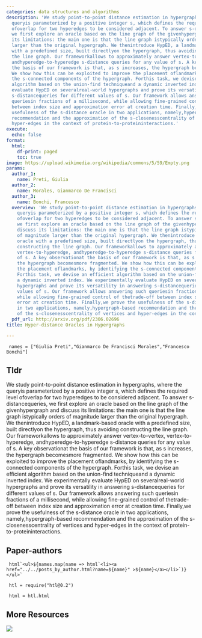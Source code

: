 ```yaml
---
categories: data structures and algorithms
description: 'We study point-to-point distance estimation in hypergraphs, where the
  queryis parameterized by a positive integer s, which defines the required level
  ofoverlap for two hyperedges to be considered adjacent. To answer s-distancequeries,
  we first explore an oracle based on the line graph of the givenhypergraph and discuss
  its limitations: the main one is that the line graph istypically orders of magnitude
  larger than the original hypergraph. We thenintroduce HypED, a landmark-based oracle
  with a predefined size, built directlyon the hypergraph, thus avoiding constructing
  the line graph. Our frameworkallows to approximately answer vertex-to-vertex, vertex-to-hyperedge,
  andhyperedge-to-hyperedge s-distance queries for any value of s. A key observationat
  the basis of our framework is that, as s increases, the hypergraph becomesmore fragmented.
  We show how this can be exploited to improve the placement oflandmarks, by identifying
  the s-connected components of the hypergraph. Forthis task, we devise an efficient
  algorithm based on the union-find techniqueand a dynamic inverted index. We experimentally
  evaluate HypED on severalreal-world hypergraphs and prove its versatility in answering
  s-distancequeries for different values of s. Our framework allows answering such
  queriesin fractions of a millisecond, while allowing fine-grained control of thetrade-off
  between index size and approximation error at creation time. Finally,we prove the
  usefulness of the s-distance oracle in two applications, namely,hypergraph-based
  recommendation and the approximation of the s-closenesscentrality of vertices and
  hyper-edges in the context of protein-to-proteininteractions.'
execute:
  echo: false
format:
  html:
    df-print: paged
    toc: true
image: https://upload.wikimedia.org/wikipedia/commons/5/59/Empty.png
params:
  author_1:
    name: Preti, Giulia
  author_2:
    name: Morales, Gianmarco De Francisci
  author_3:
    name: Bonchi, Francesco
  overview: 'We study point-to-point distance estimation in hypergraphs, where the
    queryis parameterized by a positive integer s, which defines the required level
    ofoverlap for two hyperedges to be considered adjacent. To answer s-distancequeries,
    we first explore an oracle based on the line graph of the givenhypergraph and
    discuss its limitations: the main one is that the line graph istypically orders
    of magnitude larger than the original hypergraph. We thenintroduce HypED, a landmark-based
    oracle with a predefined size, built directlyon the hypergraph, thus avoiding
    constructing the line graph. Our frameworkallows to approximately answer vertex-to-vertex,
    vertex-to-hyperedge, andhyperedge-to-hyperedge s-distance queries for any value
    of s. A key observationat the basis of our framework is that, as s increases,
    the hypergraph becomesmore fragmented. We show how this can be exploited to improve
    the placement oflandmarks, by identifying the s-connected components of the hypergraph.
    Forthis task, we devise an efficient algorithm based on the union-find techniqueand
    a dynamic inverted index. We experimentally evaluate HypED on severalreal-world
    hypergraphs and prove its versatility in answering s-distancequeries for different
    values of s. Our framework allows answering such queriesin fractions of a millisecond,
    while allowing fine-grained control of thetrade-off between index size and approximation
    error at creation time. Finally,we prove the usefulness of the s-distance oracle
    in two applications, namely,hypergraph-based recommendation and the approximation
    of the s-closenesscentrality of vertices and hyper-edges in the context of protein-to-proteininteractions.'
  pdf_url: http://arxiv.org/pdf/2306.02696
title: Hyper-distance Oracles in Hypergraphs

---
```

```ojs

 names = ["Giulia Preti","Gianmarco De Francisci Morales","Francesco Bonchi"] 

``` 

## Tldr 
We study point-to-point distance estimation in hypergraphs, where the queryis parameterized by a positive integer s, which defines the required level ofoverlap for two hyperedges to be considered adjacent. To answer s-distancequeries, we first explore an oracle based on the line graph of the givenhypergraph and discuss its limitations: the main one is that the line graph istypically orders of magnitude larger than the original hypergraph. We thenintroduce HypED, a landmark-based oracle with a predefined size, built directlyon the hypergraph, thus avoiding constructing the line graph. Our frameworkallows to approximately answer vertex-to-vertex, vertex-to-hyperedge, andhyperedge-to-hyperedge s-distance queries for any value of s. A key observationat the basis of our framework is that, as s increases, the hypergraph becomesmore fragmented. We show how this can be exploited to improve the placement oflandmarks, by identifying the s-connected components of the hypergraph. Forthis task, we devise an efficient algorithm based on the union-find techniqueand a dynamic inverted index. We experimentally evaluate HypED on severalreal-world hypergraphs and prove its versatility in answering s-distancequeries for different values of s. Our framework allows answering such queriesin fractions of a millisecond, while allowing fine-grained control of thetrade-off between index size and approximation error at creation time. Finally,we prove the usefulness of the s-distance oracle in two applications, namely,hypergraph-based recommendation and the approximation of the s-closenesscentrality of vertices and hyper-edges in the context of protein-to-proteininteractions.

## Paper-authors

```ojs

 html`<ul>${names.map(name => html`<li><a href="../../posts_by_author.html?name=${name}" >${name}</a></li>`)}</ul>` 

``` 

```ojs

 htl = require("htl@0.2") 

``` 

```ojs

 html = htl.html 

``` 

## More Resources
[![](https://img.shields.io/badge/PDF-green?style=flat)]({{< meta params.pdf_url >}})

